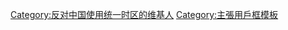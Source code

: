 {{Userbox
|border-c=#005E69
|border-s=1
|id-c=#005E69
|id-fc=white
|id-s=15
|id=
[[File:Suggested imezones of china.png |50px]]
|info-c=
|info-fc=
|info-s=10
|info=這個用戶认为[[中国大陆]]应当划分'''[[中國時區|多個时区]]'''。
}}<includeonly>[[Category:反对中国使用统一时区的维基人]]</includeonly><noinclude>[[Category:主張用戶框模板]]</noinclude>